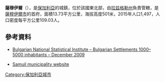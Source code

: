 '''薩穆伊爾'''（{{lang-bg|Самуил}}），是[[保加利亞|保加利亞]]的城鎮，位於該國東北部，由[[拉兹格勒州|拉兹格勒州]]負責管轄，是[[薩穆伊爾市|薩穆伊爾市]]的首府，面積13.73平方公里，海拔高度501米，2015年人口1,497，人口密度每平方公里109.03人。

==參考資料==
*{{en icon}} [http://www.nsi.bg/nrnm/index.php?ezik=en&f=8&s=1&date=29.12.2010&e=1&s1=4&c1=3&a1=1000&c=1&s2=4&c2=2&a2=5000 Bulgarian National Statistical Institute – Bulgarian Settlements 1000–5000 inhabitants – December 2009]{{Wayback|url=http://www.nsi.bg/nrnm/index.php?ezik=en&f=8&s=1&date=29.12.2010&e=1&s1=4&c1=3&a1=1000&c=1&s2=4&c2=2&a2=5000 |date=20171110031803 }}
* [http://www.samuil.org/ Samuil municipality website] {{Wayback|url=http://www.samuil.org/ |date=20180926130520 }} {{bg icon}} {{en icon}} {{tr icon}}

{{coord|43|31|N|26|45|E|type:city|display=title}}

{{Bulgaria-geo-stub}}
[[Category:保加利亞城市|Category:保加利亞城市]]